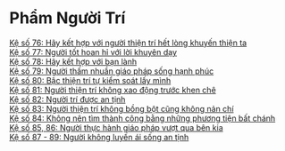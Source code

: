 # Phẩm Người Trí {- #pham-nguoi-tri}

[Kệ số 76: Hãy kết hợp với người thiện trí hết lòng khuyến thiện ta](./hay-ket-hop-voi-nguoi-tri-het-long-khuyen-thien-ta.html)  
[Kệ số 77: Người tốt hoan hỉ với lời khuyên dạy](./nguoi-tot-hoan-hi-noi-loi-khuyen-day.html)  
[Kệ số 78: Hãy kết hợp với bạn lành](./hay-ket-hop-voi-ban-lanh.html)  
[Kệ số 79: Người thấm nhuần giáo pháp sống hạnh phúc](./nguoi-tham-nhuan-giao-phap-song-hanh-phuc.html)  
[Kệ số 80: Bậc thiện trí tự kiểm soát lấy mình](./bac-thien-tri-tu-kiem-soat-lay-minh.html)  
[Kệ số 81: Người thiện trí không xao động trước khen chê](./nguoi-thien-tri-khong-xao-dong-truoc-khen-che.html)  
[Kệ số 82: Người trí được an tịnh](./nguoi-tri-duoc-an-tinh.html)  
[Kệ số 83: Người thiện trí không bồng bột cũng không nản chí](./nguoi-thien-tri-khong-bong-bot-cung-khong-nan-chi.html)  
[Kệ số 84: Không nên tìm thành công bằng những phương tiện bất chánh](./khong-nen-tim-thanh-cong-bang-nhung-phuong-tien-bat-chanh.html)  
[Kệ số 85, 86: Người thực hành giáo pháp vượt qua bên kia](./nguoi-thuc-hanh-giao-phap-vuot-qua-ben-kia.html)  
[Kệ số 87 - 89: Người không luyến ái sống an tịnh](./nguoi-khong-luyen-ai-song-an-tinh.html)  